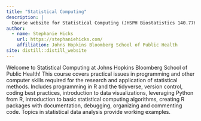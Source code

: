 ```yaml
---
title: "Statistical Computing"
description: |
  Course website for Statistical Computing (JHSPH Biostatistics 140.776 Fall 2021)
author:
  - name: Stephanie Hicks
    url: https://stephaniehicks.com/
    affiliation: Johns Hopkins Bloomberg School of Public Health
site: distill::distill_website
---
```


Welcome to Statistical Computing at Johns Hopkins Bloomberg School of Public Health! This course covers practical issues in programming and other computer skills required for the research and application of statistical methods. Includes programming in R and the tidyverse, version control, coding best practices, introduction to data visualizations, leveraging Python from R, introduction to basic statistical computing algorithms, creating R packages with documentation, debugging, organizing and commenting code. Topics in statistical data analysis provide working examples.

